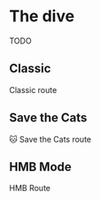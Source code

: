 
# The dive
<Callout>
  TODO
</Callout>

## Classic

Classic route

## Save the Cats

🐱 Save the Cats route

## HMB Mode

HMB Route